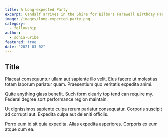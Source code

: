 ```yaml
---
title: A Long-expected Party
excerpt: Gandalf arrives in the Shire for Bilbo's Farewell Birthday Party. Bilbo leaves the Shire permanently.
image: /images/long-expected-party.png
category:
  - fellowship
author:
  - sonia-uribe
featured: true
date: "2021-03-02"
---
```


## Title

Placeat consequuntur ullam aut sapiente illo velit. Eius facere ut molestias totam laborum pariatur quam. Praesentium quo veritatis expedita animi.

Quite anything glass benefit. Such form clearly top tend can require my. Federal degree sort performance region maintain.

Ut dignissimos sapiente culpa rerum pariatur consequatur. Corporis suscipit ad corrupti aut. Expedita culpa aut deleniti officiis.

Porro eum id sit quia expedita. Alias expedita asperiores. Corporis ex eum atque cum ea.
